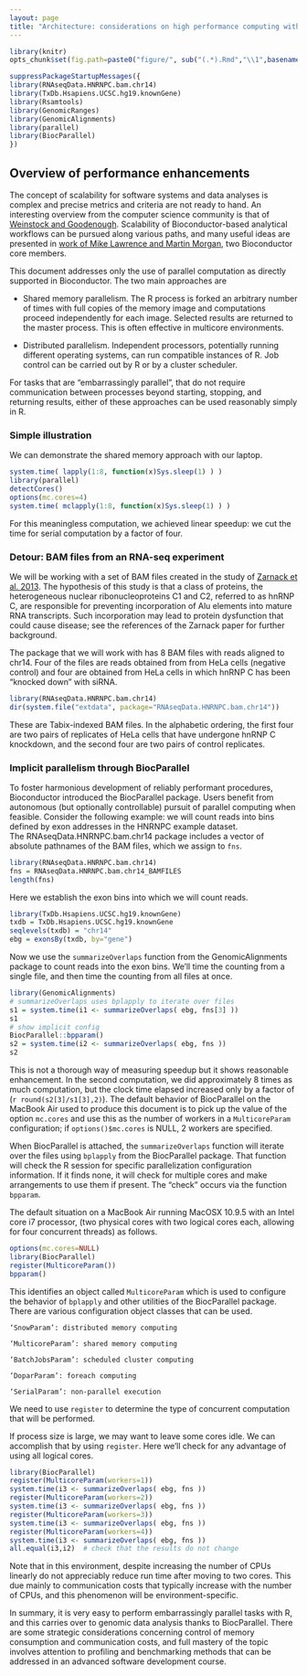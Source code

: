 ```yaml
---
layout: page
title: "Architecture: considerations on high performance computing with Bioconductor"
---
```


```r
library(knitr)
opts_chunk$set(fig.path=paste0("figure/", sub("(.*).Rmd","\\1",basename(knitr:::knit_concord$get('infile'))), "-"))
```

```r
suppressPackageStartupMessages({
library(RNAseqData.HNRNPC.bam.chr14)
library(TxDb.Hsapiens.UCSC.hg19.knownGene)
library(Rsamtools)
library(GenomicRanges)
library(GenomicAlignments)
library(parallel)
library(BiocParallel)
})
```

## Overview of performance enhancements

The concept of scalability for software systems and data
analyses is complex and precise metrics and criteria are
not ready to hand.  An interesting overview from the
computer science community is that of [Weinstock and Goodenough](http://repository.cmu.edu/sei/399/).
Scalability of Bioconductor-based
analytical workflows can be pursued along various paths, and
many useful ideas are presented in 
[work of Mike Lawrence and Martin Morgan](http://arxiv.org/abs/1409.2864), two Bioconductor core members.

This document addresses only the use of parallel computation
as directly supported in Bioconductor.  The two main approaches are

- Shared memory parallelism.  The R process is forked an
arbitrary number of times with full copies of the memory
image and computations proceed independently for each image.
Selected results are returned to the master process.  This
is often effective in multicore environments.

- Distributed parallelism.  Independent processors, potentially
running different operating systems, can run compatible instances
of R.  Job control can be carried out by R or by a cluster scheduler.

For tasks that are "embarrassingly parallel", that do not require
communication between processes beyond starting, stopping, and
returning results, either of these approaches can be used
reasonably simply in R.

### Simple illustration

We can demonstrate the shared memory approach with our laptop.

```r
system.time( lapply(1:8, function(x)Sys.sleep(1) ) )
library(parallel)
detectCores()
options(mc.cores=4)
system.time( mclapply(1:8, function(x)Sys.sleep(1) ) )
```

For this meaningless computation, we achieved linear speedup:
we cut the time for serial computation by a factor of four.

### Detour: BAM files from an RNA-seq experiment

We will be working with a set of BAM files
created in the study of [Zarnack et al. 2013](http://www.pubmedcentral.nih.gov/articlerender.fcgi?artid=3629564&tool=pmcentrez&rendertype=abstract).
The hypothesis of this study is that a class of proteins,
the heterogeneous nuclear ribonucleoproteins C1 and C2,
referred to as hnRNP C, are responsible for preventing
incorporation of Alu elements into mature RNA transcripts.
Such incorporation may lead to protein dysfunction that could
cause disease; see the references of the Zarnack paper for
further background.

The package that we will work with has 8 BAM files with
reads aligned to chr14.  Four of the files are reads obtained from
from HeLa cells (negative control) and four are obtained from
HeLa cells in which hnRNP C has been "knocked down" with siRNA.
```r
library(RNAseqData.HNRNPC.bam.chr14)
dir(system.file("extdata", package="RNAseqData.HNRNPC.bam.chr14"))
```
These are Tabix-indexed BAM files.  In the alphabetic ordering, the
first four are two pairs of replicates of HeLa cells
that have undergone hnRNP C knockdown, and the second four are
two pairs of control replicates.


### Implicit parallelism through BiocParallel

To foster harmonious development of reliably performant procedures,
Bioconductor introduced the BiocParallel package.  Users
benefit from autonomous (but optionally controllable) pursuit
of parallel computing when feasible.  Consider the following
example: we will count reads into bins defined by exon addresses
in the HNRNPC example dataset.  
The RNAseqData.HNRNPC.bam.chr14 package includes a vector
of absolute pathnames of the BAM files, which we assign to `fns`.

```r
library(RNAseqData.HNRNPC.bam.chr14)
fns = RNAseqData.HNRNPC.bam.chr14_BAMFILES
length(fns)
```

Here we establish the exon bins into which we will count reads.
```r
library(TxDb.Hsapiens.UCSC.hg19.knownGene)
txdb = TxDb.Hsapiens.UCSC.hg19.knownGene
seqlevels(txdb) = "chr14"
ebg = exonsBy(txdb, by="gene")
```

Now we use the `summarizeOverlaps` function from
the GenomicAlignments package to count reads into the exon bins.
We'll time the counting from a single file, and then time
the counting from all files at once.
```r
library(GenomicAlignments)
# summarizeOverlaps uses bplapply to iterate over files
s1 = system.time(i1 <- summarizeOverlaps( ebg, fns[3] ))
s1
# show implicit config
BiocParallel::bpparam()
s2 = system.time(i2 <- summarizeOverlaps( ebg, fns ))
s2
```
This is not a thorough way of measuring speedup but it
shows reasonable enhancement.
In the second computation, we did approximately 8 times as
much computation, but the clock time elapsed increased only
by a factor of (`r round(s2[3]/s1[3],2)`).
The default behavior of BiocParallel on the MacBook
Air used to produce this document is to pick up the
value of the option `mc.cores` and use this as the number
of workers in a `MulticoreParam` configuration; if `options()$mc.cores`
is NULL, 2 workers are specified.

When BiocParallel is attached,
the `summarizeOverlaps` function will iterate
over the files using `bplapply` from the BiocParallel package.
That function will check the R session 
for specific parallelization configuration information.
If it finds none, it will check for multiple cores
and make arrangements to use them if present.
The "check" occurs via the function `bpparam`.

The default situation on a
MacBook Air running MacOSX 10.9.5 with
an Intel core i7 processor,
(two physical cores with two logical cores each, allowing
for four concurrent threads)
as follows.
```r
options(mc.cores=NULL)
library(BiocParallel)
register(MulticoreParam())
bpparam()
```
This identifies an object called `MulticoreParam` which is
used to configure the behavior of `bplapply` and other utilities
of the BiocParallel package.  There are various configuration
object classes that can be used.

```
‘SnowParam’: distributed memory computing

‘MulticoreParam’: shared memory computing

‘BatchJobsParam’: scheduled cluster computing

‘DoparParam’: foreach computing

‘SerialParam’: non-parallel execution
```
We need to use `register` to determine the type of
concurrent computation that will be performed.  

If process size is large, we may want to leave
some cores idle.  We can accomplish that by using `register`.
Here we'll check for any advantage of using all logical cores.
```r
library(BiocParallel)
register(MulticoreParam(workers=1))
system.time(i3 <- summarizeOverlaps( ebg, fns ))
register(MulticoreParam(workers=2))
system.time(i3 <- summarizeOverlaps( ebg, fns ))
register(MulticoreParam(workers=3))
system.time(i3 <- summarizeOverlaps( ebg, fns ))
register(MulticoreParam(workers=4))
system.time(i3 <- summarizeOverlaps( ebg, fns ))
all.equal(i3,i2)  # check that the results do not change
```
Note that 
in this environment, despite increasing the number of CPUs 
linearly
do not appreciably reduce run time after
moving to two cores.  This due mainly to communication
costs that typically increase with the number of CPUs,
and this phenomenon will be environment-specific.

In summary, it is very easy to perform embarrassingly parallel
tasks with R, and this carries over to genomic data analysis
thanks to BiocParallel.  There are some strategic considerations
concerning control of memory consumption and communication costs,
and full mastery of the topic involves attention to profiling and
benchmarking methods that can be addressed in an advanced software
development course.


